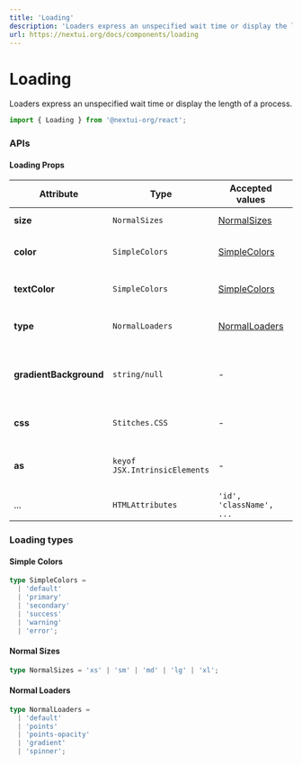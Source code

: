```yaml
---
title: 'Loading'
description: 'Loaders express an unspecified wait time or display the length of a process.'
url: https://nextui.org/docs/components/loading
---
```


# Loading

Loaders express an unspecified wait time or display the length of a process.

```jsx
import { Loading } from '@nextui-org/react';
```

<CarbonAd />

<Spacer y={2} />

<Playground
  title="Default"
  desc="Indicate an action is running."
 files={loadingContent.default_loading}
/>

<Playground
  title="Text"
  desc="You can include text in the `Loading` component."
  files={loadingContent.text}
/>

<Playground
  title="Sizes"
  desc="Change the size of the entire `Loading` with the `size` property."
  files={loadingContent.size}
/>

<Playground
  title="Types"
  desc="You can change the type of loading with the `type` prop."
  files={loadingContent.types}
/>

<Playground
  title="Colors"
  desc="You can change the color of the `loading` with the property color."
  files={loadingContent.color}
/>

<Playground
  title="Text Colors"
  desc="You can change the `Loading` text color with `textColor` prop"
  files={loadingContent.textColor}
/>

<Spacer y={3} />

### APIs

<Spacer y={2} />

#### Loading Props

| Attribute              | Type                           | Accepted values                  | Description                                | Default   |
| ---------------------- | ------------------------------ | -------------------------------- | ------------------------------------------ | --------- |
| **size**               | `NormalSizes`                  | [NormalSizes](#normal-sizes)     | Loading size                               | `medium`  |
| **color**              | `SimpleColors`                 | [SimpleColors](#simple-colors)   | Change loading color                       | `primary` |
| **textColor**          | `SimpleColors`                 | [SimpleColors](#simple-colors)   | Change loading text color                  | `default` |
| **type**               | `NormalLoaders`                | [NormalLoaders](#normal-loaders) | Selected or not (in single)                | `default` |
| **gradientBackground** | `string/null`                  | -                                | Set a background for gradient loading type | -         |
| **css**                | `Stitches.CSS`                 | -                                | Override Default CSS style                 | -         |
| **as**                 | `keyof JSX.IntrinsicElements`  | -                                | Changes which tag component outputs        | `span`    |
| ...                    | `HTMLAttributes`               | `'id', 'className', ...`         | Native props                               | -         |

<Spacer y={2} />

### Loading types

<Spacer y={1} />

#### Simple Colors

```ts
type SimpleColors =
  | 'default'
  | 'primary'
  | 'secondary'
  | 'success'
  | 'warning'
  | 'error';
```

#### Normal Sizes

```ts
type NormalSizes = 'xs' | 'sm' | 'md' | 'lg' | 'xl';
```

#### Normal Loaders

```ts
type NormalLoaders =
  | 'default'
  | 'points'
  | 'points-opacity'
  | 'gradient'
  | 'spinner';
```
